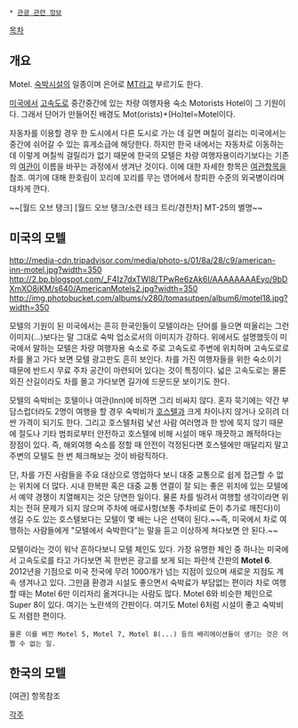  * [[관광 관련 정보]]

[[목차]]
== 개요 ==
Motel. [[숙박시설]]의 일종이며 은어로 [[MT]]라고 부르기도 한다. 

[[미국]]에서 [[고속도로]] 중간중간에 있는 차량 여행자용 숙소 Motorists Hotel이 그 기원이다. 그래서 단어가 만들어진 배경도 Mot(orists)+(Ho)tel=Motel이다. 

자동차를 이용할 경우 한 도시에서 다른 도시로 가는 데 길면 며칠이 걸리는 미국에서는 중간에 쉬어갈 수 있는 휴게소급에 해당한다. 하지만 한국 내에서는 자동차로 이동하는데 이렇게 며칠씩 걸릴리가 없기 때문에 한국의 모텔은 차량 여행자용이라기보다는 기존의 [[여관]]이 이름을 바꾸는 과정에서 생겨난 것이다. 이에 대한 자세한 항목은 [[여관]]항목을 참조. 여기에 대해 한호림이 꼬리에 꼬리를 무는 영어에서 창피한 수준의 외국병이라며 대차게 깐다.


~~[월드 오브 탱크] [월드 오브 탱크/소련 테크 트리/경전차] MT-25의 별명~~
== 미국의 모텔 ==
http://media-cdn.tripadvisor.com/media/photo-s/01/8a/28/c9/american-inn-motel.jpg?width=350
http://2.bp.blogspot.com/_F4Iz7dxTWl8/TPwRe6zAk6I/AAAAAAAAEyo/9bDXmXO8jKM/s640/AmericanMotels2.jpg?width=350
http://img.photobucket.com/albums/v280/tomasutpen/album6/motel18.jpg?width=350


모텔의 기원이 된 미국에서는 흔히 한국인들이 모텔이라는 단어를 들으면 떠올리는 그런 이미지(...)보다는 말 그대로 숙박 업소로서의 이미지가 강하다. 위에서도 설명했듯이 미국에서 말하는 모텔은 차량 여행자용 숙소로 주로 고속도로 주변에 위치하며 고속도로로 차를 몰고 가다 보면 모텔 광고판도 흔히 보인다. 차를 가진 여행자들을 위한 숙소이기 때문에 반드시 무료 주차 공간이 마련되어 있다는 것이 특징이다. 넓은 고속도로는 물론 외진 산길이라도 차를 몰고 가다보면 길가에 드문드문 보이기도 한다. 

모텔의 숙박비는 호텔이나 여관(Inn)에 비하면 그리 비싸지 않다. 혼자 묵기에는 약간 부담스럽더라도 2명이 여행을 할 경우 숙박비가 [[호스텔]]과 크게 차이나지 않거나 오히려 더 싼 가격이 되기도 한다. 그리고 호스텔처럼 낯선 사람 여러명과 한 방에 묵지 않기 때문에 절도나 기타 범죄로부터 안전하고 호스텔에 비해 시설이 매우 깨끗하고 쾌적하다는 장점이 있다. 즉, 해외여행 숙소를 정할 때 안전이 걱정된다면 호스텔에만 매달리지 말고 주변의 모텔도 한 번 체크해보는 것이 바람직하다.

단, 차를 가진 사람들을 주요 대상으로 영업하다 보니 대중 교통으로 쉽게 접근할 수 없는 위치에 더 많다. 시내 한복판 혹은 대중 교통 연결이 잘 되는 좋은 위치에 있는 모텔에서 예약 경쟁이 치열해지는 것은 당연한 일이다. 물론 차를 빌려서 여행할 생각이라면 위치는 전혀 문제가 되지 않으며 주차에 애로사항(보통 주차비로 돈이 추가로 깨진다)이 생길 수도 있는 호스텔보다는 모텔이 몇 배는 나은 선택이 된다.~~즉, 미국에서 차로 여행하는 사람들에게 "모텔에서 숙박한다"는 말을 듣고 이상하게 쳐다보면 안 된다.~~ 

모텔이라는 것이 워낙 흔하다보니 모텔 체인도 있다. 가장 유명한 체인 중 하나는 미국에서 고속도로를 타고 가다보면 꼭 한번은 광고를 보게 되는 파란색 간판의 '''Motel 6'''. 2012년을 기점으로 미국 전국에 무려 1000개가 넘는 지점이 있으며 새로운 지점도 계속 생겨나고 있다. 그만큼 환경과 시설도 좋으면서 숙박료가 부담없는 편이라 차로 여행할 때는 Motel 6만 이리저리 옮겨다니는 사람도 많다. Motel 6와 비슷한 체인으로 Super 8이 있다. 여기는 노란색의 간판이다. 여기도 Motel 6처럼 시설이 좋고 숙박비도 저렴한 편이다.
 물론 이를 베낀 Motel 5, Motel 7, Motel 8(...) 등의 배리에이션들이 생기는 것은 어쩔 수 없는 일. 

== 한국의 모텔 ==
[여관] 항목참조

[[각주]]
